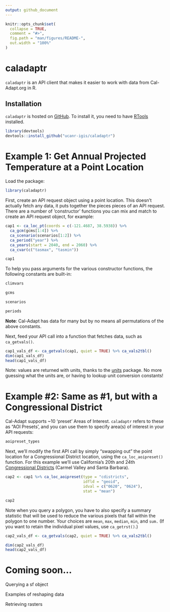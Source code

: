 ```yaml
---
output: github_document
---
```


<!-- README.md is generated from README.Rmd. Please edit that file -->

```r
knitr::opts_chunk$set(
  collapse = TRUE,
  comment = "#>",
  fig.path = "man/figures/README-",
  out.width = "100%"
)
```

# caladaptr

<!-- badges: start -->
<!-- badges: end -->

`caladaptr` is an API client that makes it easier to work with data from Cal-Adapt.org in R.

## Installation

`caladaptr` is hosted on [GitHub](https://github.com/UCANR-IGIS/caladaptr){target="_blank" rel="noopener"}. To install it, you need to have [RTools](https://cran.r-project.org/bin/windows/Rtools/){target="_blank" rel="noopener"} installed.

```r
library(devtools)
devtools::install_github("ucanr-igis/caladaptr")
```

# Example 1: Get Annual Projected Temperature at a Point Location

Load the package:

```r
library(caladaptr)
```

First, create an API request object using a point location. This doesn't actually fetch any data, it puts together the pieces  pieces of an API request. There are a number of 'constructor' functions you can mix and match to create an API request object, for example:

```r
cap1 <- ca_loc_pt(coords = c(-121.4687, 38.5938)) %>%
  ca_gcm(gcms[1:4]) %>%
  ca_scenario(scenarios[1:2]) %>%
  ca_period("year") %>%
  ca_years(start = 2040, end = 2060) %>%
  ca_cvar(c("tasmax", "tasmin"))

cap1
```

To help you pass arguments for the various constructor functions, the following constants are built-in:

```r
climvars

gcms

scenarios

periods

```

**Note**: Cal-Adapt has data for many but by no means all permutations of the above constants.

Next, feed your API call into a function that fetches data, such as `ca_getvals()`. 

```r
cap1_vals_df <- ca_getvals(cap1, quiet = TRUE) %>% ca_vals2tbl()
dim(cap1_vals_df)
head(cap1_vals_df)
```

Note: values are returned with units, thanks to the [units](https://cran.r-project.org/package=units) package. No more guessing what the units are, or having to lookup unit conversion constants!

# Example #2: Same as #1, but with a Congressional District

Cal-Adapt supports ~10 'preset' Areas of Interest. `caladaptr` refers to these as "AOI Presets', and you can use them to specify area(s) of interest in your API requests:

```r
aoipreset_types
```

Next, we'll modify the first API call by simply "swapping out" the point location for a Congressional District location, using the `ca_loc_aoipreset()` function. For this example we'll use California's 20th and 24th [Congressional Districts](https://en.wikipedia.org/wiki/California%27s_congressional_districts) (Carmel Valley and Santa Barbara). 

```r
cap2 <- cap1 %>% ca_loc_aoipreset(type = "cdistricts",
                                  idfld = "geoid",
                                  idval = c("0620", "0624"),
                                  stat = "mean")

cap2
```

Note when you query a polygon, you have to also specify a summary statistic that will be used to reduce the various pixels that fall within the polygon to one number. Your choices are `mean`, `max`, `median`, `min`, and `sum.` (If you want to retain the individual pixel values, use `ca_getrst()`.)

```r
cap2_vals_df <- ca_getvals(cap2, quiet = TRUE) %>% ca_vals2tbl()

dim(cap2_vals_df)
head(cap2_vals_df)
```

# Coming soon...

Querying a sf object

Examples of reshaping data

Retrieving rasters


